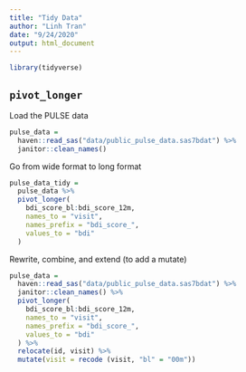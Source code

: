 ```yaml
---
title: "Tidy Data"
author: "Linh Tran"
date: "9/24/2020"
output: html_document
---
```


```r
library(tidyverse)
```

## `pivot_longer` 

Load the PULSE data

```r
pulse_data =
  haven::read_sas("data/public_pulse_data.sas7bdat") %>% 
  janitor::clean_names()
```

Go from wide format to long format

```r
pulse_data_tidy = 
  pulse_data %>% 
  pivot_longer(
    bdi_score_bl:bdi_score_12m,
    names_to = "visit",
    names_prefix = "bdi_score_",
    values_to = "bdi"
  )
```

Rewrite, combine, and extend (to add a mutate)

```r
pulse_data =
  haven::read_sas("data/public_pulse_data.sas7bdat") %>% 
  janitor::clean_names() %>% 
  pivot_longer(
    bdi_score_bl:bdi_score_12m,
    names_to = "visit",
    names_prefix = "bdi_score_",
    values_to = "bdi"
  ) %>% 
  relocate(id, visit) %>% 
  mutate(visit = recode (visit, "bl" = "00m"))
```

